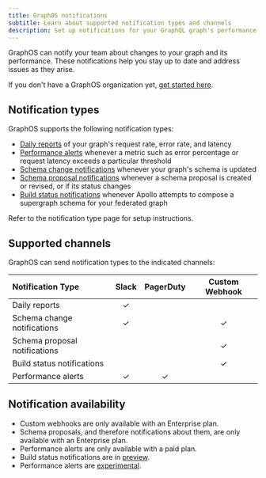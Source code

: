 ```yaml
---
title: GraphOS notifications
subtitle: Learn about supported notification types and channels
description: Set up notifications for your GraphQL graph's performance, schema changes, and more. Stay updated and address issues effectively using custom alerts.
---
```


GraphOS can notify your team about changes to your graph and its performance. These notifications help you stay up to date and address issues as they arise.

<Tip>

If you don't have a GraphOS organization yet, [get started here](../../quickstart/cloud/).

</Tip>

## Notification types

GraphOS supports the following notification types:

- [Daily reports](./daily-reports) of your graph's request rate, error rate, and latency
- [Performance alerts](./performance-alerts) whenever a metric such as error percentage or request latency exceeds a particular threshold
- [Schema change notifications](./schema-change-integration) whenever your graph's schema is updated
- [Schema proposal notifications](./schema-proposal-integration) whenever a schema proposal is created or revised, or if its status changes
- [Build status notifications](./build-status-notification) whenever Apollo attempts to compose a supergraph schema for your federated graph

Refer to the notification type page for setup instructions.

## Supported channels

GraphOS can send notification types to the indicated channels:

| Notification Type             | Slack | PagerDuty | Custom Webhook |
| :---------------------------- | :---: | :-------: | :------------: |
| Daily reports                 |   ✓   |           |                |
| Schema change notifications   |   ✓   |           |       ✓        |
| Schema proposal notifications |       |           |       ✓        |
| Build status notifications    |       |           |       ✓        |
| Performance alerts            |   ✓   |     ✓     |                |

## Notification availability

- Custom webhooks are only available with an Enterprise plan.
- Schema proposals, and therefore notifications about them, are only available with an Enterprise plan.
- Performance alerts are only available with a paid plan.
- Build status notifications are in [preview](/resources/product-launch-stages#preview).
- Performance alerts are [experimental](/resources/product-launch-stages#experimental-features).
